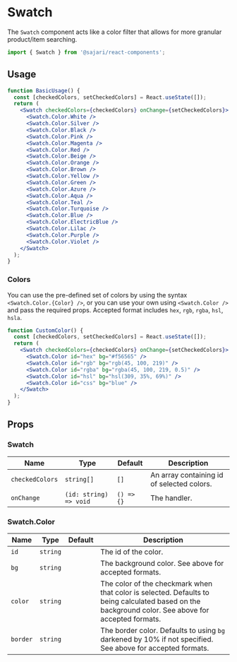 
<SEO
  title="Swatch"
  scope={scopes.components}
  description="The Swatch component acts like a color filter that allows for more granular product/item searching."
/>

# Swatch

The `Swatch` component acts like a color filter that allows for more granular product/item searching.

```js
import { Swatch } from '@sajari/react-components';
```

## Usage

```jsx
function BasicUsage() {
  const [checkedColors, setCheckedColors] = React.useState([]);
  return (
    <Swatch checkedColors={checkedColors} onChange={setCheckedColors}>
      <Swatch.Color.White />
      <Swatch.Color.Silver />
      <Swatch.Color.Black />
      <Swatch.Color.Pink />
      <Swatch.Color.Magenta />
      <Swatch.Color.Red />
      <Swatch.Color.Beige />
      <Swatch.Color.Orange />
      <Swatch.Color.Brown />
      <Swatch.Color.Yellow />
      <Swatch.Color.Green />
      <Swatch.Color.Azure />
      <Swatch.Color.Aqua />
      <Swatch.Color.Teal />
      <Swatch.Color.Turquoise />
      <Swatch.Color.Blue />
      <Swatch.Color.ElectricBlue />
      <Swatch.Color.Lilac />
      <Swatch.Color.Purple />
      <Swatch.Color.Violet />
    </Swatch>
  );
}
```

### Colors

You can use the pre-defined set of colors by using the syntax `<Swatch.Color.{Color} />`, or you can use your own using `<Swatch.Color />` and pass the required props. Accepted format includes `hex`, `rgb`, `rgba`, `hsl`, `hsla`.

```jsx
function CustomColor() {
  const [checkedColors, setCheckedColors] = React.useState([]);
  return (
    <Swatch checkedColors={checkedColors} onChange={setCheckedColors}>
      <Swatch.Color id="hex" bg="#f56565" />
      <Swatch.Color id="rgb" bg="rgb(45, 100, 219)" />
      <Swatch.Color id="rgba" bg="rgba(45, 100, 219, 0.5)" />
      <Swatch.Color id="hsl" bg="hsl(309, 35%, 69%)" />
      <Swatch.Color id="css" bg="blue" />
    </Swatch>
  );
}
```

## Props

### Swatch

| Name            | Type                   | Default    | Description                                |
| --------------- | ---------------------- | ---------- | ------------------------------------------ |
| `checkedColors` | `string[]`             | `[]`       | An array containing id of selected colors. |
| `onChange`      | `(id: string) => void` | `() => {}` | The handler.                               |

### Swatch.Color

| Name     | Type     | Default | Description                                                                                                                                         |
| -------- | -------- | ------- | --------------------------------------------------------------------------------------------------------------------------------------------------- |
| `id`     | `string` |         | The id of the color.                                                                                                                                |
| `bg`     | `string` |         | The background color. See above for accepted formats.                                                                                               |
| `color`  | `string` |         | The color of the checkmark when that color is selected. Defaults to being calculated based on the background color. See above for accepted formats. |
| `border` | `string` |         | The border color. Defaults to using `bg` darkened by 10% if not specified. See above for accepted formats.                                          |
